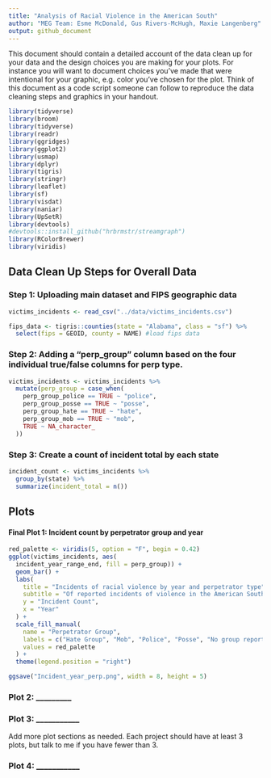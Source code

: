 ```yaml
---
title: "Analysis of Racial Violence in the American South"
author: "MEG Team: Esme McDonald, Gus Rivers-McHugh, Maxie Langenberg"
output: github_document
---
```


This document should contain a detailed account of the data clean up for your data and the design choices you are making for your plots. For instance you will want to document choices you've made that were intentional for your graphic, e.g. color you've chosen for the plot. Think of this document as a code script someone can follow to reproduce the data cleaning steps and graphics in your handout.

```r
library(tidyverse)
library(broom)
library(tidyverse)
library(readr)
library(ggridges)
library(ggplot2)
library(usmap)
library(dplyr)
library(tigris)
library(stringr)
library(leaflet)
library(sf)
library(visdat)
library(naniar)
library(UpSetR)
library(devtools)
#devtools::install_github("hrbrmstr/streamgraph")
library(RColorBrewer)
library(viridis)
```

## Data Clean Up Steps for Overall Data

### Step 1: Uploading main dataset and FIPS geographic data
```r
victims_incidents <- read_csv("../data/victims_incidents.csv")

fips_data <- tigris::counties(state = "Alabama", class = "sf") %>%
  select(fips = GEOID, county = NAME) #load fips data
``` 

### Step 2: Adding a "perp_group" column based on the four individual true/false columns for perp type. 

```r
victims_incidents <- victims_incidents %>%
  mutate(perp_group = case_when(
    perp_group_police == TRUE ~ "police",
    perp_group_posse == TRUE ~ "posse",
    perp_group_hate == TRUE ~ "hate",
    perp_group_mob == TRUE ~ "mob",
    TRUE ~ NA_character_
  ))
```

### Step 3: Create a count of incident total by each state 
``` r
incident_count <- victims_incidents %>%
  group_by(state) %>%
  summarize(incident_total = n())
```



## Plots

#### Final Plot 1: Incident count by perpetrator group and year

```r
red_palette <- viridis(5, option = "F", begin = 0.42)
ggplot(victims_incidents, aes(
  incident_year_range_end, fill = perp_group)) +
  geom_bar() +
  labs(
    title = "Incidents of racial violence by year and perpetrator type",
    subtitle = "Of reported incidents of violence in the American South between the years 1930 and 1954",
    y = "Incident Count",
    x = "Year"
  ) +
  scale_fill_manual(
    name = "Perpetrator Group",
    labels = c("Hate Group", "Mob", "Police", "Posse", "No group reported"),
    values = red_palette
  ) +
  theme(legend.position = "right")

ggsave("Incident_year_perp.png", width = 8, height = 5)
```


### Plot 2: _________

### Plot 3: ___________

Add more plot sections as needed. Each project should have at least 3 plots, but talk to me if you have fewer than 3.

### Plot 4: ___________ 


